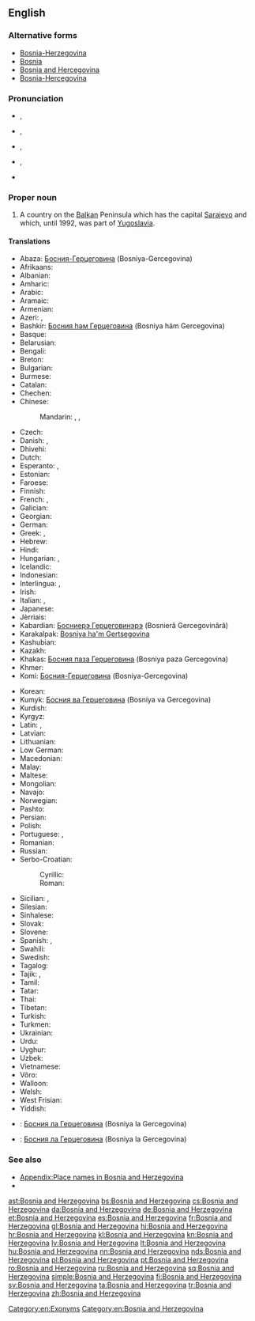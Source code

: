 ==English==
{{wikipedia}}
===Alternative forms===
* [[Bosnia-Herzegovina]]
* [[Bosnia]]
* [[Bosnia and Hercegovina]]
* [[Bosnia-Hercegovina]]

===Pronunciation===
* {{IPA|/ˈbɒzniə ænd ˌhɜrtsɨɡoʊˈviːnə/}}, {{enPR|bŏz′·nē·ə and hûrts′·ə·gōv′·ĭn·ə}}
* {{IPA|/ˈbɒzniə ænd hɜrtsɨˈɡoʊvɨnə/}}, {{enPR|bŏz′·nē·ə and hûrts′·ə·gōv′·ĭn·ə}}
* {{IPA|/ˈbɒzniə ənd ˌhɜrtsɨɡoʊˈviːnə/}}, {{enPR|bŏz′·nē·ə ənd hûrts′·ə·gōv′·ĭn·ə}}
* {{IPA|/ˈbɒzniə ənd hɜrtsɨˈɡoʊvɨnə/}}, {{enPR|bŏz′·nē·ə ənd hûrts′·ə·gōv′·ĭn·ə}}
* {{audio|En-us-Bosnia and Herzegovina.ogg|Audio (US)}}

===Proper noun===
{{en-proper noun|head=[[Bosnia]] [[and]] [[Herzegovina]]}}

# A country on the [[Balkan]] Peninsula which has the capital [[Sarajevo]] and which, until 1992, was part of [[Yugoslavia]].

====Translations====
{{trans-top|country on the Balkan peninsula}}
* Abaza: [[Босния-Герцеговина]] (Bosniya-Gercegovina)
* Afrikaans: {{t-|af|Bosnië-Herzegowina}}
* Albanian: {{t+|sq|Bosnja dhe Hercegovina}}
* Amharic: {{t-|am|ቦስኒያና ሄርጸጎቪና|sc=Ethi}}
* Arabic: {{t-|ar|البوسنة والهرسك|f|tr=al-būsna wa-l-harsak}}
* Aramaic: {{tø|arc|ܒܘܣܢܐ ܘܗܪܬܣܓܘܒܝܢܐ|sc=Hebr}}
* Armenian: {{t-|hy|Բոսնիա-Հերցեգովինա|tr=Bosnia-Hercegovina}}
* Azeri: {{t-|az|Bosniya-Herseqovina}}, {{t-|az|Bosniya və Herseqovina}}
* Bashkir: [[Босния һәм Герцеговина]] (Bosniya häm Gercegovina)
* Basque: {{t+|eu|Bosnia-Herzegovina}}
* Belarusian: {{t-|be|Боснія і Гэрцагавіна|f|tr=Bósnija i Hercahavína}}
* Bengali: {{t-|bn|বসনিয়া ও হার্জেগোভিনা|tr=bôsniya o harjegobhina|sc=Beng}}
* Breton: {{t-|br|Bosnia ha Herzegovina}}
* Bulgarian: {{t-|bg|Босна и Херцеговина|tr=Bosna i Hercegovina}}
* Burmese: {{t-|my|ဘော့စနီးယားနှင့်ဟာဇီဂိုဗီးနား|tr=baw.săni:ya: hnin. hazigobi:na:|sc=Mymr}}
* Catalan: {{t+|ca|Bòsnia i Hercegovina|f}}
* Chechen: {{tø|ce|Босни-Герцеговина|tr=Bosni-Gercegovina}}
* Chinese:
*: Mandarin: {{qualifier|full name}} {{t-|cmn|波斯尼亞和黑塞哥維那|sc=Hani}},  {{t-|cmn|波斯尼亚和黑塞哥维那|tr=Bōsīníyà hé Hēisāigēwéinà|sc=Hani}}, {{qualifier|abbreviation}} {{t-|cmn|波黑|tr=Bōhēi|sc=Hani}}
* Czech: {{t+|cs|Bosna a Hercegovina|f}}
* Danish: {{t-|da|Bosnien-Hercegovina}}, {{t-|da|Bosnien og Hercegovina}}
* Dhivehi: {{t-|dv|ބޮސްނިއާ|tr=Bosniā}}
* Dutch: {{t+|nl|Bosnië en Herzegovina}}
* Esperanto: {{t-|eo|Bosnio-Hercegovino}}, {{t-|eo|Bosnio kaj Hercegovino}}
* Estonian: {{t+|et|Bosnia ja Hertsegoviina}}
* Faroese: {{t-|fo|Bosnia-Hersegovina}}
* Finnish: {{t+|fi|Bosnia ja Hertsegovina}}
* French: {{t+|fr|Bosnie-Herzégovine|f}}, {{qualifier|rare}} {{t+|fr|Bosnie-et-Herzégovine|f}}
* Galician: {{t|gl|Bosnia e Hercegovina}}
* Georgian: {{t-|ka|ბოსნია და ჰერცეგოვინა|tr=Bosnia da Hercegovina|sc=Geor}}
* German: {{t+|de|Bosnien und Herzegowina|n}}
* Greek: {{t+|el|Βοσνία-Ερζεγοβίνη|f|tr=Vosnía-Erzegovíni}}, {{t+|el|Βοσνία και Ερζεγοβίνη|f|tr=Vosnía kai Erzegovíni}}
* Hebrew: {{t-|he|בוסניה הרצגובינה|tr=bosnia hertzegovina}}
* Hindi: {{t-|hi|बोसनिया हर्ज़ेगोविना|tr=bosniyā harzegovinā}}
* Hungarian: {{t+|hu|Bosznia-Hercegovina}}, {{t-|hu|Bosznia és Hercegovina}}
* Icelandic: {{t+|is|Bosnía og Hersegóvína}}
* Indonesian: {{t-|id|Bosnia-Herzegovina}}
* Interlingua: {{t-|ia|Bosnia-Herzegovina}}, {{t-|ia|Bosnia e Herzegovina}}
* Irish: {{t-|ga|Bhoisnia-Heirseagaivéin|f|alt=An Bhoisnia-Heirseagaivéin}}
* Italian: {{t-|it|Bosnia-Erzegovina|f}}, {{t-|it|Bosnia ed Erzegovin|f}}
* Japanese: {{t-|ja|ボスニア・ヘルツェゴヴィナ|tr=Bosunia-Herutsegovina}}
* Jèrriais: {{tø|roa-jer|Bosnie et Herzegovina|f}}
* Kabardian: [[Босниерэ Герцеговинэрэ]] (Bosnieră Gercegovinără)
* Karakalpak: [[Bosniya ha'm Gertsegovina]]
* Kashubian: {{t-|csb|Bòsnijô ë Hercegòwina|f}}
* Kazakh: {{t|kk|Босния Герцеговина|tr=Bosniya Gercegovina|sc=Cyrl}}
* Khakas: [[Босния паза Герцеговина]] (Bosniya paza Gercegovina)
* Khmer: {{t-|km|បូស្នៀ និង ហេហ្សេហ្គូវីណា|tr=boosnie nɨng heezeehkuuviinaa|sc=Khmr}}
* Komi: [[Босния-Герцеговина]] (Bosniya-Gercegovina)
{{trans-mid}}
* Korean: {{t+|ko|보스니아 헤르체고비나|tr=Boseunia Hereuchegobina|sc=Hang}}
* Kumyk: [[Босния ва Герцеговина]] (Bosniya va Gercegovina)
* Kurdish: {{t-|ku|Bosna-Hersek}}
* Kyrgyz: {{t-|ky|Босния жана Герцеговина|tr=Bosniya žana Gercegovina|sc=Cyrl}}
* Latin: {{t-|la|Bosnia et Herzegovia}}, {{t-|la|Bosnia et Herzegovina}}
* Latvian: {{t-|lv|Bosnija un Hercegovina|f}}
* Lithuanian: {{t+|lt|Bosnija ir Hercegovina}}
* Low German: {{t+|nds|Bosnien-Herzegowina}}
* Macedonian: {{t+|mk|Босна и Херцеговина|tr=Bosna i Hercegovina}}
* Malay: {{t-|ms|Bosnia dan Herzegovina}}
* Maltese: {{t-|mt|Bożnja u Ħerzegovina|f|alt=Il-Bożnja u Ħerzegovina}}
* Mongolian: {{t-|mn|Босни-Герцаговин|tr=Bosni-Gercagovin|sc=Cyrl}}
* Navajo: {{tø|nv|Bosna dóó Hetsog bikéyah}}
* Norwegian: {{t+|no|Bosnia-Hercegovina}}
* Pashto: {{t-|ps|بوسنيا او هېرزېګووينا|tr=Bosniyā aw Herzegowīnā|sc=ps-Arab}}
* Persian: {{t-|fa|بوسنی و هرزگوین|tr=Bosnī o Herzegovīn, Bosnī va Herzegovīn}}
* Polish: {{t+|pl|Bośnia i Hercegowina|f}}
* Portuguese: {{t+|pt|Bósnia e Herzegovina|f}}, {{t-|pt|Bósnia-Herzegóvina|f}}
* Romanian: {{t+|ro|Bosnia și Herțegovina|f}}
* Russian: {{t+|ru|Босния и Герцеговина|f|tr=Bósnija i Gercegovína}}
* Serbo-Croatian:
*: Cyrillic: {{t-|sh|Босна и Херцеговина|f|sc=Cyrl}}
*: Roman: {{t-|sh|Bosna i Hercegovina|f}}
* Sicilian: {{t-|scn|Bosnia-Erzegòvina|f}}, {{t-|scn|Bosnia-Erzegovina|f}}
* Silesian: {{tø|szl|Bośńa a Hercegowina|f}}
* Sinhalese: {{t-|si|බොස්‍නියා සහ හර්‍සෙගොවිනා|tr=bosniyā saha harsegovinā|sc=Sinh}}
* Slovak: {{t-|sk|Bosna a Hercegovina|f}}
* Slovene: {{t-|sl|Bósna in Hercegovína|f}}
* Spanish: {{t+|es|Bosnia-Herzegovina|f}}, {{t+|es|Bosnia y Herzegovina|f}}
* Swahili: {{t-|sw|Bosnia na Herzegovina}}
* Swedish: {{t+|sv|Bosnien och Hercegovina}}
* Tagalog: {{t+|tl|Bosnia at Herzegovina}}
* Tajik: {{t-|tg|Босния ва Ҳерцеговина|tr=Bosniya va Hercegovina|sc=Cyrl}}, {{t-|tg|Боснияу Ҳерцеговина|tr=Bosniyau Hercegovina|sc=Cyrl}}
* Tamil: {{t-|ta|போஸ்னியா ஹெர்ஸிகோவினா|tr=pōsṉiyā hersikōviṉā}}
* Tatar: {{t-|tt|Босния һәм Герцеговина|tr=Bosniä häm Hersegovina|sc=Cyrl}}
* Thai: {{t+|th|บอสเนียและเฮอร์เซโกวีนา|tr=bòtnia láe hersaygohweenaa}}
* Tibetan: {{t-|bo|བྷོསུ་ནིཡ་དང་ཧར་ཛེ་གྷོ་ཝི་ན|alt=བྷོསུ་ནིཡ་དང་ཧར་ཛེ་གྷོ་ཝི་ན།|sc=Tibt|tr=bhosu niya dang har dze gho wi na}}
* Turkish: {{t+|tr|Bosna-Hersek}}
* Turkmen: {{t-|tk|Bosniýa we Gersegowiniýa}}
* Ukrainian: {{t+|uk|Боснія і Герцеговина|f|tr=Bósnija i Hercehovýna}}
* Urdu: {{t-|ur|بوسنیا ہرزگووینا|tr=bosniyā harzigovīnā}}
* Uyghur: {{t-|ug|بوسنىيە ۋە ھېرسېگوۋىنا}}
* Uzbek: {{t-|uz|Bosniya va Gertsegovina}}
* Vietnamese: {{t-|vi|Bôxnia Hécxêgôvina}}
* Võro: {{tø|vro|Bosnia ja Hertsegoviina}}
* Walloon: {{t-|wa|Bosneye eyet Herzegovine}}
* Welsh: {{t-|cy|Bosna a Hercegovina}}
* West Frisian: {{t-|fy|Bosnje en Herzegovina}}
* Yiddish: {{t-|yi|באָסניע הערצעגאָװינע|tr=Bosnye Hercegovine|sc=Hebr}}
{{trans-bottom}}

{{checktrans-top}}
* {{ttbc|atv}}: [[Босния ла Герцеговина]] (Bosniya la Gercegovina)
{{trans-mid}}
* {{ttbc|alt}}: [[Босния ла Герцеговина]] (Bosniya la Gercegovina)
{{trans-bottom}}

===See also===
* [[Appendix:Place names in Bosnia and Herzegovina]]
* {{list:countries of Europe/en}}

[[Category:en:Exonyms]]
[[Category:en:Bosnia and Herzegovina]]

[[ast:Bosnia and Herzegovina]]
[[bs:Bosnia and Herzegovina]]
[[cs:Bosnia and Herzegovina]]
[[da:Bosnia and Herzegovina]]
[[de:Bosnia and Herzegovina]]
[[et:Bosnia and Herzegovina]]
[[es:Bosnia and Herzegovina]]
[[fr:Bosnia and Herzegovina]]
[[gl:Bosnia and Herzegovina]]
[[hi:Bosnia and Herzegovina]]
[[hr:Bosnia and Herzegovina]]
[[kl:Bosnia and Herzegovina]]
[[kn:Bosnia and Herzegovina]]
[[lv:Bosnia and Herzegovina]]
[[lt:Bosnia and Herzegovina]]
[[hu:Bosnia and Herzegovina]]
[[nn:Bosnia and Herzegovina]]
[[nds:Bosnia and Herzegovina]]
[[pl:Bosnia and Herzegovina]]
[[pt:Bosnia and Herzegovina]]
[[ro:Bosnia and Herzegovina]]
[[ru:Bosnia and Herzegovina]]
[[sq:Bosnia and Herzegovina]]
[[simple:Bosnia and Herzegovina]]
[[fi:Bosnia and Herzegovina]]
[[sv:Bosnia and Herzegovina]]
[[ta:Bosnia and Herzegovina]]
[[tr:Bosnia and Herzegovina]]
[[zh:Bosnia and Herzegovina]]